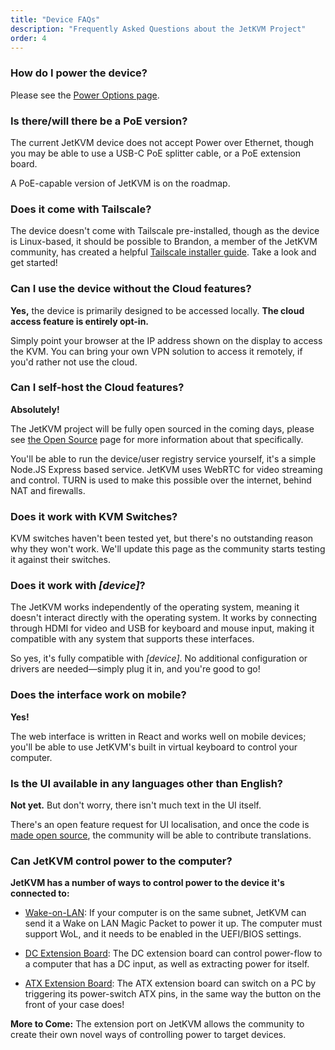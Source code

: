 ```yaml
---
title: "Device FAQs"
description: "Frequently Asked Questions about the JetKVM Project"
order: 4
---
```


### How do I power the device?

Please see the [Power Options page](../peripheral-devices/alternative-power-sources).

### Is there/will there be a PoE version?

The current JetKVM device does not accept Power over Ethernet, though you may be able to use a USB-C PoE splitter cable,
or a PoE extension board.

A PoE-capable version of JetKVM is on the roadmap.

### Does it come with Tailscale?

The device doesn't come with Tailscale pre-installed, though as the device is Linux-based, it should be possible to
Brandon, a member of the JetKVM community, has created a helpful [Tailscale installer guide](https://medium.com/@brandontuttle/installing-tailscale-on-a-jetkvm-3c72355b7eb0). Take a look and get started!

### Can I use the device without the Cloud features?

**Yes,** the device is primarily designed to be accessed locally. **The cloud access feature is entirely opt-in.**

Simply point your browser at the IP address shown on the display to access the KVM. You can bring your own VPN
solution to access it remotely, if you'd rather not use the cloud.

### Can I self-host the Cloud features?

**Absolutely!**

The JetKVM project will be fully open sourced in the coming days, please see [the Open Source](open-source) page for
more information about that specifically.

You'll be able to run the device/user registry service yourself, it's a simple Node.JS Express based service. 
JetKVM uses WebRTC for video streaming and control. TURN is used to make this possible over the internet, 
behind NAT and firewalls.

### Does it work with KVM Switches?

KVM switches haven't been tested yet, but there's no outstanding reason why they won't work. We'll update this page
as the community starts testing it against their switches.

### Does it work with _[device]_?

The JetKVM works independently of the operating system, meaning it doesn't interact directly with the operating system. It works by connecting through HDMI for video and USB for keyboard and mouse input, making it compatible with any system that supports these interfaces.

So yes, it's fully compatible with _[device]_. No additional configuration or drivers are needed—simply plug it in, and you're good to go!

### Does the interface work on mobile?

**Yes!**

The web interface is written in React and works well on mobile devices; you'll be able to use JetKVM's built in
virtual keyboard to control your computer.

### Is the UI available in any languages other than English?

**Not yet.** But don't worry, there isn't much text in the UI itself.

There's an open feature request for UI localisation, and once the code is [made open source](open-source), the community
will be able to contribute translations.

### Can JetKVM control power to the computer?

**JetKVM has a number of ways to control power to the device it's connected to:**

- [Wake-on-LAN](wake-on-lan): If your computer is on the same subnet, JetKVM can send it a Wake on LAN Magic Packet to
power it up. The computer must support WoL, and it needs to be enabled in the UEFI/BIOS settings.

- [DC Extension Board](../peripheral-devices/extension-port#dc-power-control): The DC extension board can control power-flow to a computer that has a DC
input, as well as extracting power for itself.

- [ATX Extension Board](../peripheral-devices/extension-port#atx-power-control): The ATX extension board can switch on a PC by triggering its power-switch ATX
pins, in the same way the button on the front of your case does!

**More to Come:** The extension port on JetKVM allows the community to create their own novel ways of controlling power
to target devices.